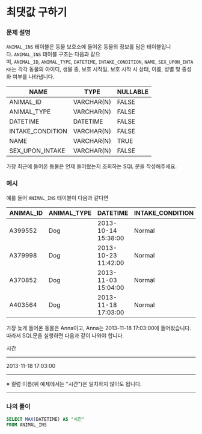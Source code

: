 # 최댓값 구하기

### **문제 설명**

`ANIMAL_INS` 테이블은 동물 보호소에 들어온 동물의 정보를 담은 테이블입니다. `ANIMAL_INS` 테이블 구조는 다음과 같으며, `ANIMAL_ID`, `ANIMAL_TYPE`, `DATETIME`, `INTAKE_CONDITION`, `NAME`, `SEX_UPON_INTAKE`는 각각 동물의 아이디, 생물 종, 보호 시작일, 보호 시작 시 상태, 이름, 성별 및 중성화 여부를 나타냅니다.

| NAME | TYPE | NULLABLE |
| --- | --- | --- |
| ANIMAL_ID | VARCHAR(N) | FALSE |
| ANIMAL_TYPE | VARCHAR(N) | FALSE |
| DATETIME | DATETIME | FALSE |
| INTAKE_CONDITION | VARCHAR(N) | FALSE |
| NAME | VARCHAR(N) | TRUE |
| SEX_UPON_INTAKE | VARCHAR(N) | FALSE |

가장 최근에 들어온 동물은 언제 들어왔는지 조회하는 SQL 문을 작성해주세요.

### 예시

예를 들어 `ANIMAL_INS` 테이블이 다음과 같다면

| ANIMAL_ID | ANIMAL_TYPE | DATETIME | INTAKE_CONDITION | NAME | SEX_UPON_INTAKE |
| --- | --- | --- | --- | --- | --- |
| A399552 | Dog | 2013-10-14 15:38:00 | Normal | Jack | Neutered Male |
| A379998 | Dog | 2013-10-23 11:42:00 | Normal | Disciple | Intact Male |
| A370852 | Dog | 2013-11-03 15:04:00 | Normal | Katie | Spayed Female |
| A403564 | Dog | 2013-11-18 17:03:00 | Normal | Anna | Spayed Female |

가장 늦게 들어온 동물은 Anna이고, Anna는 2013-11-18 17:03:00에 들어왔습니다. 따라서 SQL문을 실행하면 다음과 같이 나와야 합니다.

시간

---

2013-11-18 17:03:00

---

※ 컬럼 이름(위 예제에서는 "시간")은 일치하지 않아도 됩니다.

---

### 나의 풀이

```sql
SELECT MAX(DATETIME) AS "시간"
FROM ANIMAL_INS
```